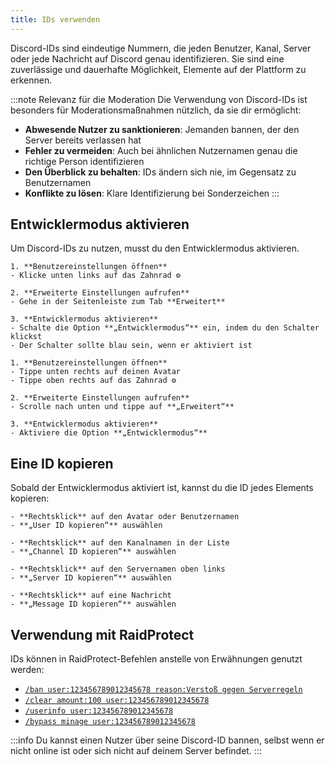 ```yaml
---
title: IDs verwenden
---
```



Discord-IDs sind eindeutige Nummern, die jeden Benutzer, Kanal, Server oder jede Nachricht auf Discord genau identifizieren. Sie sind eine zuverlässige und dauerhafte Möglichkeit, Elemente auf der Plattform zu erkennen.

:::note Relevanz für die Moderation
Die Verwendung von Discord-IDs ist besonders für Moderationsmaßnahmen nützlich, da sie dir ermöglicht:
- **Abwesende Nutzer zu sanktionieren**: Jemanden bannen, der den Server bereits verlassen hat
- **Fehler zu vermeiden**: Auch bei ähnlichen Nutzernamen genau die richtige Person identifizieren
- **Den Überblick zu behalten**: IDs ändern sich nie, im Gegensatz zu Benutzernamen
- **Konflikte zu lösen**: Klare Identifizierung bei Sonderzeichen
:::

## Entwicklermodus aktivieren

Um Discord-IDs zu nutzen, musst du den Entwicklermodus aktivieren.

<SeparatedBox>
<Tabs>
  <TabItem value="desktop" label="Auf Discord Desktop/Web" default>

    1. **Benutzereinstellungen öffnen**
    - Klicke unten links auf das Zahnrad ⚙️

    2. **Erweiterte Einstellungen aufrufen**
    - Gehe in der Seitenleiste zum Tab **Erweitert**

    3. **Entwicklermodus aktivieren**
    - Schalte die Option **„Entwicklermodus“** ein, indem du den Schalter klickst
    - Der Schalter sollte blau sein, wenn er aktiviert ist

  </TabItem>
  <TabItem value="mobile" label="Auf Discord Mobile">

    1. **Benutzereinstellungen öffnen**
    - Tippe unten rechts auf deinen Avatar
    - Tippe oben rechts auf das Zahnrad ⚙️

    2. **Erweiterte Einstellungen aufrufen**
    - Scrolle nach unten und tippe auf **„Erweitert“**

    3. **Entwicklermodus aktivieren**
    - Aktiviere die Option **„Entwicklermodus“**

  </TabItem>
</Tabs>
</SeparatedBox>

## Eine ID kopieren

Sobald der Entwicklermodus aktiviert ist, kannst du die ID jedes Elements kopieren:

<SeparatedBox>
<Tabs>
  <TabItem value="user" label="User ID" default>

    - **Rechtsklick** auf den Avatar oder Benutzernamen
    - **„User ID kopieren“** auswählen

  </TabItem>
  <TabItem value="channel" label="Channel ID">

    - **Rechtsklick** auf den Kanalnamen in der Liste
    - **„Channel ID kopieren“** auswählen

  </TabItem>
  <TabItem value="server" label="Server ID">

    - **Rechtsklick** auf den Servernamen oben links
    - **„Server ID kopieren“** auswählen

  </TabItem>
  <TabItem value="message" label="Message ID">

    - **Rechtsklick** auf eine Nachricht
    - **„Message ID kopieren“** auswählen

  </TabItem>
</Tabs>
</SeparatedBox>

## Verwendung mit RaidProtect

IDs können in RaidProtect-Befehlen anstelle von Erwähnungen genutzt werden:

- [`/ban user:123456789012345678 reason:Verstoß gegen Serverregeln`](../features/moderation#ban)
- [`/clear amount:100 user:123456789012345678`](../features/moderation#clear)
- [`/userinfo user:123456789012345678`](../features/utilities#userinfo)
- [`/bypass minage user:123456789012345678`](../features/raid-mode#minage)

:::info
Du kannst einen Nutzer über seine Discord-ID bannen, selbst wenn er nicht online ist oder sich nicht auf deinem Server befindet.
:::
